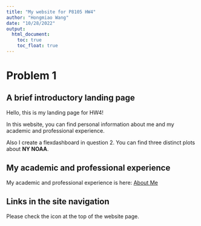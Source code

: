 ```yaml
---
title: "My website for P8105 HW4"
author: "Hongmiao Wang"
date: "10/28/2022"
output: 
  html_document:
    toc: true
    toc_float: true
---
```


# Problem 1

## A brief introductory landing page
Hello, this is my landing page for HW4!

In this website, you can find personal information about me and my academic and professional experience.

Also I create a flexdashboard in question 2. You can find three distinct plots about **NY NOAA**.


## My academic and professional experience
My academic and professional experience is here:
[About Me](about.html)


## Links in the site navigation 
Please check the icon at the top of the website page.


